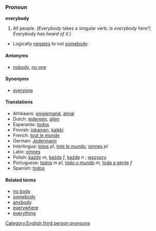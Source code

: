 ===Pronoun===
'''everybody'''
#All people.  (''Everybody'' takes a singular verb: ''Is everybody here?'';  ''Everybody has heard of it.'')
*Logically [[negates]] to not [[somebody]].

==== Antonyms ====
*[[nobody]], [[no one]]

==== Synonyms ====
*[[everyone]]

====Translations====
*Afrikaans: [[enigiemand]], [[almal]]
*Dutch: [[iedereen]], [[allen]]
*Esperanto: [[todos]]
*Finnish: [[jokainen]], [[kaikki]]
*French: [[tout le monde]]
*German: [[Jedermann]]
*Interlingua: [[totos]] ''pl'', [[tote le mundo]], [[omnes]] ''pl''
*Latin: [[omnes]]
*Polish: [[każdy]] ''m'', [[każda]] ''f'', [[każde]] ''n'' ; [[wszyscy]]
*Portuguese: [[todos]] ''m pl'', [[todo o mundo]] ''m'', [[toda a gente]] ''f''
*Spanish: [[todos]]

====Related terms====
*[[no body]]
*[[somebody]]
*[[anybody]]
*[[everywhere]]
*[[everything]]

[[Category:English third person pronouns]]